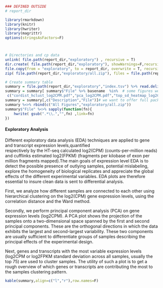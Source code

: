 ```r

### DEFINED OUTSIDE
# report_dir

library(rmarkdown)
library(knitr)
library(hwriter)
library(magrittr)
options(stringsAsFactors=F)



# Directories and cp data
unlink( file.path(report_dir,"exploratory") , recursive = T)
dir.create( file.path(report_dir,"exploratory"), showWarnings=F,recursive=T)
file.copy(from = "exploratory", to = report_dir, overwrite = T, recursive = T)
zip( file.path(report_dir,"exploratory/all.zip"), files = file.path(report_dir,"exploratory") %>% list.files(full.names=T,recursive=T) )

# Create summary table
summary = file.path(report_dir,"exploratory","index.tsv") %>% read.delim(header=T,check.names=F,colClasses="character",stringsAsFactors=F,comment.char='')
summary = summary[ summary$"File" %>% basename  %in%  # some figures we don't want to show
 c("cordist_hclust_log2CPM.pdf","pca_log2CPM.pdf","top_sd_heatmap_log2CPM.pdf","top_sd_heatmap_cufflinks_logFPKMs.pdf") , ] 
summary = summary[,c("Description","File")]# we want to offer full package as zip
summary %<>% rbind(c("All Figures","exploratory/all.zip"))
summary$"File" %<>% sapply(function(fn){
	hwrite( gsub(".*\\.","",fn) ,link=fn)
})
```

#### Exploratory Analysis 

Different exploratory data analysis (EDA) techniques are applied to gene and transcript expression levels,quantified  
respectively by the HT-seq calculated log2(CPM) (counts-per-million reads) and cufflinks estimated 
log2(FPKM) (fragments per kilobase of exon per million fragments mapped).The main goals of expression level EDA is to  
detect the possible presence of outlying samples, potential mislabeling, explore the homogeneity of biological replicates and appreciate 
the global effects of the different experimental variables. EDA plots are therefore essential to insure clean data is sent to differential analysis.

First, we analyze how different samples are connected to each other using 
hierarchical clustering on the log2(CPM) gene expression levels, using 
the correlation distance and the Ward method.

Secondly, we perform principal component analysis (PCA) on gene expression levels (log2CPM). 
A PCA plot shows the projection of the samples onto a two-dimensional space spanned by the first 
and second principal components. These are the orthogonal directions in which the data exhibits the largest and 
second-largest variability. These two components are usually sufficient to 
differentiate groups of samples describing the principal effects of the 
experimental design.

Next, genes and transcripts with the most variable expression levels 
(log2CPM or log2FPKM standard deviation across all samples, usually the top 75) are used to cluster samples. The utility of such a 
plot is to get a rough overview of which genes or transcripts are contributing the most to the samples clustering pattern.

```r
kable(summary,align=c("l","r"),row.names=F)
```

